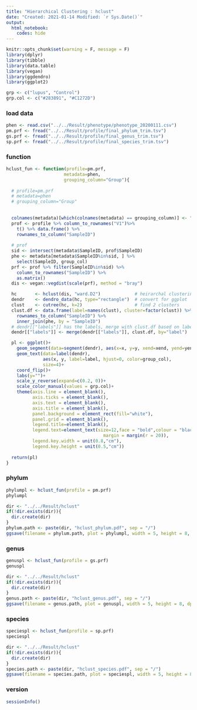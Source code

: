 ---
title: "Hierarchical Clustering : hclust"
date: "Created: 2021-01-14 Modified: `r Sys.Date()`"
output: 
  html_notebook:
    codes: hide
---

```{r setup, include=FALSE}
knitr::opts_chunk$set(warning = F, message = F)
library(dplyr)
library(tibble)
library(data.table)
library(vegan)
library(ggdendro)
library(ggplot2)

grp <- c("lupus", "Control")
grp.col <- c("#283891", "#C1272D")
```


### load data
```{r}
phen <- read.csv("../../Result/phenotype/phenotype_20200111.csv")
pm.prf <- fread("../../Result/profile/final_phylum_trim.tsv") 
gs.prf <- fread("../../Result/profile/final_genus_trim.tsv")
sp.prf <- fread("../../Result/profile/final_species_trim.tsv")
```


### function
```{r}
hclust_fun <- function(profile=pm.prf,
                      metadata=phen,
                      grouping_column="Group"){
  
  # profile=pm.prf
  # metadata=phen
  # grouping_column="Group"
  
  
  colnames(metadata)[which(colnames(metadata) == grouping_column)] <- "group_col"
  prof <- profile %>% column_to_rownames("V1")%>% 
    t() %>% data.frame() %>% 
    rownames_to_column("SampleID") 
  
  # prof
  sid <- intersect(metadata$SampleID, prof$SampleID)
  phe <- metadata[metadata$SampleID%in%sid, ] %>% 
    select(SampleID, group_col)
  prf <- prof %>% filter(SampleID%in%sid) %>%
    column_to_rownames("SampleID") %>%
    as.matrix()
  dis <- vegan::vegdist(scale(prf), method = "bray")

  hc       <- hclust(dis, "ward.D2")             # heirarchal clustering
  dendr    <- dendro_data(hc, type="rectangle")  # convert for ggplot
  clust    <- cutree(hc, k=2)                    # find 2 clusters
  clust.df <- data.frame(label=names(clust), cluster=factor(clust)) %>%
    rownames_to_column("SampleID") %>%
    inner_join(phe, by = "SampleID")
  # dendr[["labels"]] has the labels, merge with clust.df based on label column
  dendr[["labels"]] <- merge(dendr[["labels"]], clust.df, by="label")

  pl <- ggplot()+ 
    geom_segment(data=segment(dendr), aes(x=x, y=y, xend=xend, yend=yend))+ 
    geom_text(data=label(dendr), 
              aes(x, y, label=label, hjust=0, color=group_col), 
              size=4)+
    coord_flip()+ 
    labs(y="")+
    scale_y_reverse(expand=c(0.2, 0))+
    scale_color_manual(values = grp.col)+
    theme(axis.line = element_blank(),
          axis.ticks = element_blank(),
          axis.text = element_blank(),
          axis.title = element_blank(),
          panel.background = element_rect(fill="white"),
          panel.grid = element_blank(),
          legend.title=element_blank(),
          legend.text=element_text(size=12,face = "bold",colour = "black",
                                     margin = margin(r = 20)),
          legend.key.width = unit(0.8,"cm"),
          legend.key.height = unit(0.5,"cm"))
  
  return(pl)
}
```



### phylum
```{r, fig.height=8, fig.width=5}
phylumpl <- hclust_fun(profile = pm.prf)
phylumpl

dir <- "../../Result/hclust"
if(!dir.exists(dir)){
  dir.create(dir)
}
phylum.path <- paste(dir, "hclust_phylum.pdf", sep = "/")
ggsave(filename = phylum.path, plot = phylumpl, width = 5, height = 8, dpi = 600)
```

### genus
```{r, fig.height=8, fig.width=5}
genuspl <- hclust_fun(profile = gs.prf)
genuspl

dir <- "../../Result/hclust"
if(!dir.exists(dir)){
  dir.create(dir)
}
genus.path <- paste(dir, "hclust_genus.pdf", sep = "/")
ggsave(filename = genus.path, plot = genuspl, width = 5, height = 8, dpi = 600)
```


### species
```{r, fig.height=8, fig.width=5}
speciespl <- hclust_fun(profile = sp.prf)
speciespl

dir <- "../../Result/hclust"
if(!dir.exists(dir)){
  dir.create(dir)
}
species.path <- paste(dir, "hclust_species.pdf", sep = "/")
ggsave(filename = species.path, plot = speciespl, width = 5, height = 8, dpi = 600)
```

### version
```{r}
sessionInfo()
```
